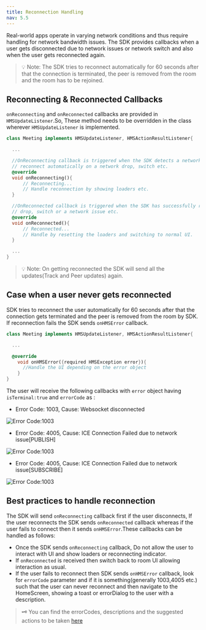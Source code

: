 ```yaml
---
title: Reconnection Handling
nav: 5.5
---
```


Real-world apps operate in varying network conditions and thus require handling for network bandwidth issues.
The SDK provides callbacks when a user gets disconnected due to network issues or network switch and also when the user gets reconnected again.

> 💡 Note: The SDK tries to reconnect automatically for 60 seconds after that the connection is terminated, the peer is removed from the room and the room has to be rejoined.

## Reconnecting & Reconnected Callbacks

`onReconnecting` and `onReconnected` callbacks are provided in `HMSUpdateListener`.So, These method needs to be overridden in the class wherever `HMSUpdateListener` is implemented.

```dart
class Meeting implements HMSUpdateListener, HMSActionResultListener{

  ...

  //OnReconnecting callback is triggered when the SDK detects a network issue or is trying to
  // reconnect automatically on a network drop, switch etc.
  @override
  void onReconnecting(){
      // Reconnecting...
      // Handle reconnection by showing loaders etc.
  }

  //OnReconnected callback is triggered when the SDK has successfully recovered from a network
  // drop, switch or a network issue etc.
  @override
  void onReconnected(){
      // Reconnected...
      // Handle by resetting the loaders and switching to normal UI.
  }

  ...
}
```

> 💡 Note: On getting reconnected the SDK will send all the updates(Track and Peer updates) again.

## Case when a user never gets reconnected

SDK tries to reconnect the user automatically for 60 seconds after that the connection gets terminated and the peer is removed from the room by SDK.
If reconnection fails the SDK sends `onHMSError` callback.

```dart
class Meeting implements HMSUpdateListener, HMSActionResultListener{

  ...

  @override
    void onHMSError({required HMSException error}){
      //Handle the UI depending on the error object
    }
}
```

The user will receive the following callbacks with `error` object having `isTerminal:true` and `errorCode` as :

-   Error Code: 1003, Cause: Websocket disconnected

![Error Code:1003](/docs/v2/flutter-errorCode-1003.png)

-   Error Code: 4005, Cause: ICE Connection Failed due to network issue[PUBLISH]

![Error Code:1003](/docs/v2/flutter-errorCode-4005-PUBLISH.png)

-   Error Code: 4005, Cause: ICE Connection Failed due to network issue[SUBSCRIBE]

![Error Code:1003](/docs/v2/flutter-errorCode-4005-SUBSCRIBE.png)

## Best practices to handle reconnection

The SDK will send `onReconnecting` callback first if the user disconnects, If the user reconnects the SDK sends `onReconnected` callback whereas if
the user fails to connect then it sends `onHMSError`.These callbacks can be handled as follows:

-   Once the SDK sends `onReconnecting` callback, Do not allow the user to interact with UI and show loaders or reconnecting indicator.
-   If `onReconnected` is received then switch back to room UI allowing interaction as usual.
-   If the user fails to reconnect then SDK sends `onHMSError` callback, look for `errorCode` parameter and if it is
    something(generally 1003,4005 etc.) such that the user can never reconnect and then navigate to the HomeScreen, showing a toast or errorDialog to the user with a description.

> 🗝️ You can find the errorCodes, descriptions and the suggested actions to be taken [here](./error-handling)
